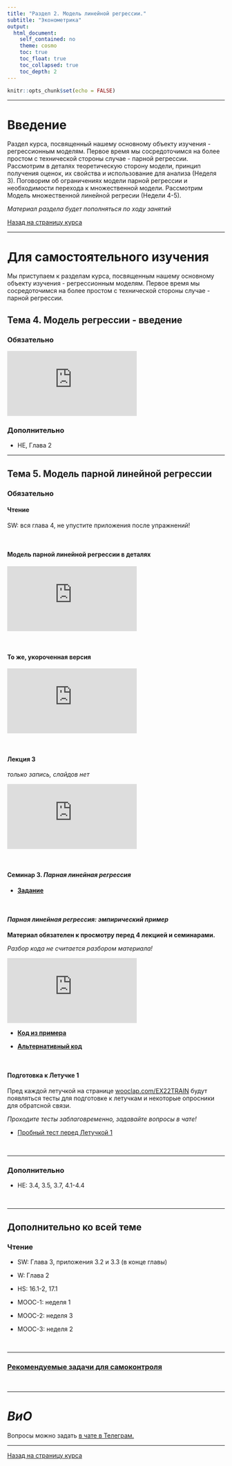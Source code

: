```yaml
---
title: "Раздел 2. Модель линейной регрессии."
subtitle: "Эконометрика"
output:  
  html_document:  
    self_contained: no  
    theme: cosmo
    toc: true
    toc_float: true
    toc_collapsed: true
    toc_depth: 2
---
```


```r
knitr::opts_chunk$set(echo = FALSE)
```

---

# Введение

Раздел курса, посвященный нашему основному объекту изучения - регрессионным моделям. Первое время мы сосредоточимся на более простом с технической стороны случае - парной регрессии. Рассмотрим в деталях теоретическую сторону модели, принцип получения оценок, их свойства и использование для анализа (Неделя 3). Поговорим об ограничениях модели парной регрессии и необходимости перехода к множественной модели. Рассмотрим Модель множественной линейной регресии (Недели 4-5).

*Материал раздела будет пополняться по ходу занятий*

[Назад на страницу курса](../ecox22.html)

---

# Для самостоятельного изучения

Мы приступаем к разделам курса, посвященным нашему основному объекту изучения - регрессионным моделям. Первое время мы сосредоточимся на более простом с технической стороны случае - парной регрессии. 

## Тема 4. Модель регрессии - введение

### Обязательно

<iframe src="https://www.youtube.com/embed/KOPlO00ZN_U" title="YouTube video player" frameborder="0" allow="accelerometer; autoplay; clipboard-write; encrypted-media; gyroscope; picture-in-picture" allowfullscreen></iframe>

### Дополнительно

- HE, Глава 2

---

## Тема 5. Модель парной линейной регрессии

### Обязательно

#### Чтение

SW: вся глава 4, не упустите приложения после упражнений!

</br>

#### Модель парной линейной регрессии в деталях

<iframe src="https://www.youtube.com/embed/Gni_FfQso4o" title="YouTube video player" frameborder="0" allow="accelerometer; autoplay; clipboard-write; encrypted-media; gyroscope; picture-in-picture" allowfullscreen></iframe>

</br>

#### То же, укороченная версия

<iframe src="https://www.youtube.com/embed/MLD6DGmKYc8" title="YouTube video player" frameborder="0" allow="accelerometer; autoplay; clipboard-write; encrypted-media; gyroscope; picture-in-picture" allowfullscreen></iframe>

</br>

#### Лекция 3

*только запись, слайдов нет*

<iframe src="https://www.youtube.com/embed/piBx6-4NKjo" title="YouTube video player" frameborder="0" allow="accelerometer; autoplay; clipboard-write; encrypted-media; gyroscope; picture-in-picture" allowfullscreen></iframe>

</br>

#### Семинар 3. *Парная линейная регрессия*

- [**Задание**](sem03_pair_reg.html)

</br>

#### *Парная линейная регрессия: эмпирический пример*

**Материал обязателен к просмотру перед 4 лекцией и семинарами.** 

*Разбор кода не считается разбором материала!*

<iframe src="https://www.youtube.com/embed/8zcoGypRMcw" title="YouTube video player" frameborder="0" allow="accelerometer; autoplay; clipboard-write; encrypted-media; gyroscope; picture-in-picture" allowfullscreen></iframe>

- [**Код из примера**](teeth_example.R)
  
- [**Альтернативный код**](example_teeth.html)

</br>

#### Подготовка к Летучке 1

Пред каждой летучкой на странице [wooclap.com/EX22TRAIN](https://app.wooclap.com/EX22TRAIN?from=event-page) будут появляться тесты для подготовке к летучкам и некоторые опросники для обратсной связи. 

*Проходите тесты заблаговременно, задавайте вопросы в чате!*

- [Пробный тест перед Летучкой 1](https://app.wooclap.com/EX22TRAIN/questionnaires/632b5a1c400f490227dd8ba6)

</br>

---

### Дополнительно

- HE: 3.4, 3.5, 3.7, 4.1-4.4

</br>

---

## Дополнительно ко всей теме

### Чтение

- SW: Глава 3, приложения 3.2 и 3.3 (в конце главы)

- W: Глава 2

- HS: 16.1-2, 17.1

- MOOC-1: неделя 1

- MOOC-2: неделя 3

- MOOC-3: неделя 2

</br>

---

### [Рекомендуемые задачи для самоконтроля](sec2_self_control01.html)

</br>

---

# *ВиО*

Вопросы можно задать [в чате в Телеграм.](https://t.me/+0kRsodLpmzRmZjEy)

---
[Назад на страницу курса](../ecox22.html)
